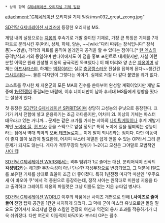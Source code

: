  * 상위 항목 [[G제네레이션 오리지널 기체 일람]]

attachment:"G제네레이션 오리지널 기체 일람/msn032_great_zeong.jpg"

[[SD건담 G제네레이션 시리즈]]에 등장한 오리지널 MS.

게임 내의 설정으로는 [[지옹]]의 후속기로 개발 중이던 기체로, 가장 큰 특징은 기체를 7개 파트로 분리시킨 후(머리, 상체, 하체, 양손, ~~[wiki:"다리 따위는 장식입니다" 장식품]~~양발), 각각의 파트를 움직여 올레인지 공격을 할 수 있다는 점이다.[* [[턴 엑스]]의 공격방식과 거의 동일하며 반다이에서도 이 점을 홍보 포인트로 내세웠지만, 사실 이런 분할 어택은 원래 완성형 지옹의 궁극적인 목표였다.] 이 때 머리와 양 손은 [[지옹]]이며 상체는 [[아프사라스III]], 하체는 [[빅잠]]이라는 실로 [[충공깽]]스러운 진실을 접하게 된다~~생긴건 [[크샤트리아]]~~. 물론 디자인이 그렇다는 이야기. 실제로 저걸 다 같다 붙였을 리가 없다.

코스트를 무시한 채 지온군의 모든 MA의 진수를 쏟아부어 완성할 계획이었지만 개발 도중에 [[1년전쟁]]이 종결되는 바람에, 이후 데이터만이 남아 후세대 MS들에게 영향을 줬다는 설정이 있다.

첫 등장은 [[SD건담 G제네레이션 SPIRITS]]이며 상당히 고성능의 유닛으로 등장한다. 크기가 커서 전함에 넣고 운용하기는 조금 까다롭지만, 어차피 2L 이상의 기체는 마스터 태우라고 있는 거니까... 문제는 같은 크기를 가지는 샤아의 [[나이팅게일]]이나 후계 개발기체인 [[노이에 질]], [[퀸 만사]] 등을 스펙으로 앞설 정도[* 특히 노이에 질을 찜쪄먹는 성능이라는 점에서 역대 최악의 [[오버 테크놀로지]]... 이게 말이 되냐!]라는 점이다. 다만 이동력이 좋지 않아 보강이 필요한데, 어차피 부스터 계열은 쉽게 얻을 수 있는 OP라서 그리 큰 문제가 되지도 않는다. 게다가 격투무장의 범위가 1~2이고 모션은 그야말로 모범적인 [[샤아 킥]]!

[[SD건담 G제네레이션 WARS]]에서는 격투 범위가 1로 줄어든 대신, 분리어택이 전작의 '''각성빔2'''라는 해괴한 무장속성이 아닌 단순한 각성무장으로 변경되었고, 그 덕분에 I필드를 보유한 기체를 상대로 효율이 조금 더 좋아졌다. 특히 1년전쟁 마지막 미션인 "우주요새 아 바오아 쿠"에서 적 증원으로 등장하는데, 정작 샤아는 원작대로 미완성 지옹을 타고 출격하고 그레이트 지옹의 파일럿은 그냥 이름도 없는 지온 뉴타입 병사다. 

[[SD건담 G제네레이션 WORLD]] 이후의 작품에선 사이즈 개편으로 인해 '''L사이즈로 줄어들어''' 전함 탑재 공간을 1칸만 차지하게 되었다. 그 덕에 굳이 마스터 유닛으로만 돌릴 필요도 없어져서 오리지널 전용 스킬인 전장의 여신과 역전의 용사 효과를 적용하기가 더욱 쉬워졌다. 다만 여전히 이동력이 바닥이라 부스터 OP는 필수.
